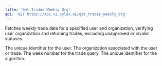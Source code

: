 ```yaml
---
title: 'Get Trades Weekly Org'
api: 'GET https://api.v2.xylex.ai/get_trades_weekly_org'
---
```




<Card title="Endpoint Description" icon="info" horizontal >Fetches weekly trade data for a specified user and organization, verifying user organization and returning trades, excluding unapproved or invalid statuses.</Card>





<ParamField query="user_id" type="String" required  children="The user_id is a required parameter that uniquely identifies a user within the system and is used to verify user information and access permissions.">
  The unique identifier for the user.
</ParamField>
<ParamField query="organization" type="String" required  children="This is a required parameter that specifies the organization to which the user belongs or the organization associated with the trade request. It is used to verify that the user is accessing the correct organizational data.">
  The organization associated with the user or trade.
</ParamField>
<ParamField query="week_nr" type="Option<i64>"  children="This optional parameter indicates the specific week number for which trades are being requested. If not provided, the current week is assumed by default.">
  The week number for the trade query.
</ParamField>
<ParamField query="algorithm_id" type="String" required  children="The algorithm_id is a required parameter that identifies the specific trading algorithm being queried. It is used to filter trades associated with the given algorithm.">
  The unique identifier for the algorithm.
</ParamField>
















</ParamField>
</ParamField>
</ParamField>
</ParamField>








